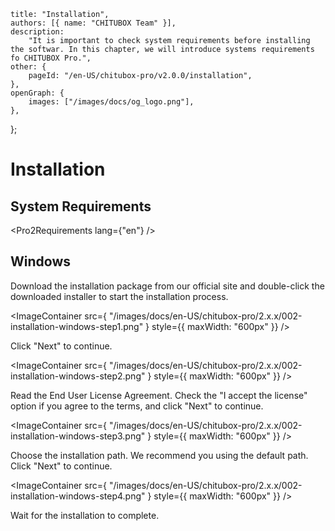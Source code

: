 
	title: "Installation",
	authors: [{ name: "CHITUBOX Team" }],
	description:
		"It is important to check system requirements before installing the softwar. In this chapter, we will introduce systems requirements fo CHITUBOX Pro.",
	other: {
		pageId: "/en-US/chitubox-pro/v2.0.0/installation",
	},
	openGraph: {
		images: ["/images/docs/og_logo.png"],
	},
};

# Installation

## System Requirements

<Pro2Requirements lang={"en"} />

## Windows

Download the installation package from our <Link href="https://www.chitubox.com/en/download/chitubox-pro">official site</Link> and double-click the downloaded installer to start the installation process.

<ImageContainer
	src={
		"/images/docs/en-US/chitubox-pro/2.x.x/002-installation-windows-step1.png"
	}
	style={{ maxWidth: "600px" }}
/>

Click "Next" to continue.

<ImageContainer
	src={
		"/images/docs/en-US/chitubox-pro/2.x.x/002-installation-windows-step2.png"
	}
	style={{ maxWidth: "600px" }}
/>

Read the End User License Agreement. Check the "I accept the license" option if you agree to the terms, and click "Next" to continue.

<ImageContainer
	src={
		"/images/docs/en-US/chitubox-pro/2.x.x/002-installation-windows-step3.png"
	}
	style={{ maxWidth: "600px" }}
/>

Choose the installation path. We recommend you using the default path. Click "Next" to continue.

<ImageContainer
	src={
		"/images/docs/en-US/chitubox-pro/2.x.x/002-installation-windows-step4.png"
	}
	style={{ maxWidth: "600px" }}
/>

Wait for the installation to complete.
